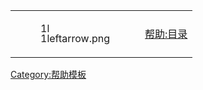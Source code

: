 {| style="background:transparent"
| [[File:1leftarrow.png|16px|link=Help:Contents]]
| [[帮助:目录]]
|}
<noinclude>
[[Category:帮助模板]]
</noinclude>